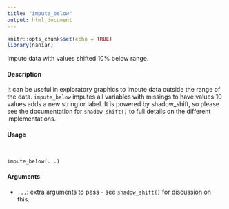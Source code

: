 ---
title: "impute_below"
output: html_document
---

```{r setup, include=FALSE}
knitr::opts_chunk$set(echo = TRUE)
library(naniar)
```

Impute data with values shifted 10% below range.

####  Description 

It can be useful in exploratory graphics to impute data outside the range of the data. ``impute_below``
imputes all variables with missings to have values 10 values adds a new string or label. It is powered
by shadow_shift, so please see the documentation for ``shadow_shift()`` to full details on the
different implementations.

####  Usage 
<pre><code>

impute_below(...)
</code></pre>

#### Arguments 
* ``...``: extra arguments to pass - see ``shadow_shift()`` for discussion on this.